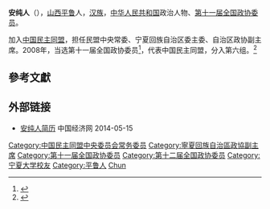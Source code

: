 '''安纯人'''（{{bd|1952年|6月|}}），[[山西|山西]][[平鲁|平鲁]]人，[[汉族|汉族]]，[[中华人民共和国|中华人民共和国]]政治人物、[[第十一届全国政协委员|第十一届全国政协委员]]。

加入[[中国民主同盟|中国民主同盟]]，担任民盟中央常委、宁夏回族自治区委主委、自治区政协副主席。2008年，当选第十一届全国政协委员<ref>{{cite news|title=第十一届全国政协委员名单|url=http://www.indaa.com.cn/zt/2009qglh/zxzs/200903/t20090303_127573.html|accessdate=2013-04-09|newspaper=新华社北京1月25日电 中国人民政治协商会议第十一届全国委员会委员名单(共2237人，2008年1月25日政协第十届全国委员会常务委员会第二十次会议通过)|date=2008年1月25日|deadurl=yes|archiveurl=https://web.archive.org/web/20130928014403/http://www.indaa.com.cn/zt/2009qglh/zxzs/200903/t20090303_127573.html|archivedate=2013年9月28日}}</ref>，代表中国民主同盟，分入第六组。<ref>{{cite news|title=全国政协信息-安纯人|url=http://www.cppcc.gov.cn/CMS/wylibary/showJcwyxtInfoWylibary.action?tabJcwyxt.guid=11W0001680&wytype=wjwy|accessdate=2013-04-11|newspaper=全国政协委员会|archive-date=2019-05-19|archive-url=https://web.archive.org/web/20190519023420/http://www.cppcc.gov.cn/CMS/wylibary/showJcwyxtInfoWylibary.action?tabJcwyxt.guid=11W0001680&wytype=wjwy}}</ref>

== 參考文獻 ==
{{reflist}}

== 外部链接 ==
* [http://district.ce.cn/newarea/sddy/201301/28/t20130128_24069802_2.shtml 安纯人简历] {{Wayback|url=http://district.ce.cn/newarea/sddy/201301/28/t20130128_24069802_2.shtml |date=20200814173809 }} 中国经济网 2014-05-15


{{中国民主同盟第十届中央委员会}}
{{中国民主同盟第十一届中央委员会}}
{{中华人民共和国政治人物小作品}}

{{Authority control}}
{{DEFAULTSORT:An安}}
[[Category:中国民主同盟中央委员会常务委员|Category:中国民主同盟中央委员会常务委员]]
[[Category:寧夏回族自治區政協副主席|Category:寧夏回族自治區政協副主席]]
[[Category:第十一届全国政协委员|Category:第十一届全国政协委员]]
[[Category:第十二届全国政协委员|Category:第十二届全国政协委员]]
[[Category:宁夏大学校友|Category:宁夏大学校友]]
[[Category:平鲁人|Category:平鲁人]]
[[Category:安姓|Chun]]